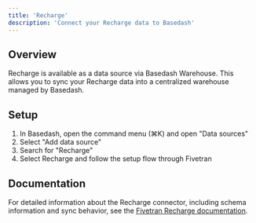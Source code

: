 ```yaml
---
title: 'Recharge'
description: 'Connect your Recharge data to Basedash'
---
```


## Overview

Recharge is available as a data source via Basedash Warehouse. This allows you to sync your Recharge data into a centralized warehouse managed by Basedash.

## Setup

1. In Basedash, open the command menu (⌘K) and open "Data sources"
2. Select "Add data source"
3. Search for "Recharge"
4. Select Recharge and follow the setup flow through Fivetran

## Documentation

For detailed information about the Recharge connector, including schema information and sync behavior, see the [Fivetran Recharge documentation](https://fivetran.com/docs/connectors/applications/recharge).
